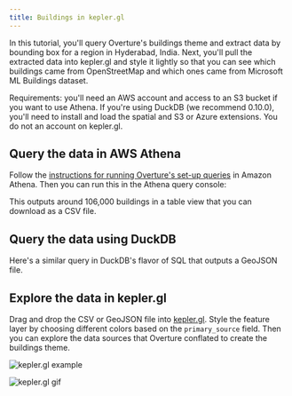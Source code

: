 ```yaml
---
title: Buildings in kepler.gl
---
```



In this tutorial, you'll query Overture's buildings theme and extract data by bounding box for a region in Hyderabad, India. Next, you'll pull the extracted data into kepler.gl and style it lightly so that you can see which buildings came from OpenStreetMap and which ones came from Microsoft ML Buildings dataset.

Requirements: you'll need an AWS account and access to an S3 bucket if you want to use Athena. If you're using DuckDB (we recommend 0.10.0), you'll need to install and load the spatial and S3 or Azure extensions. You do not an account on kepler.gl.

## Query the data in AWS Athena

 Follow the [instructions for running Overture's set-up queries](./../../accessing-data/cloud-services) in Amazon Athena. Then you can run this in the Athena query console:

<QueryBuilder query={HyderabadBuildingsAthena}></QueryBuilder>

This outputs around 106,000 buildings in a table view that you can download as a CSV file.


## Query the data using DuckDB

Here's a similar query in DuckDB's flavor of SQL that outputs a GeoJSON file.

<QueryBuilder query={HyderabadBuildingsDuckDB}></QueryBuilder>

## Explore the data in kepler.gl

Drag and drop the CSV or GeoJSON file into [kepler.gl](https://kepler.gl/demo). Style the feature layer by choosing different colors based on the `primary_source` field. Then you can explore the data sources that Overture conflated to create the buildings theme.

![kepler.gl example](/img/kepler-overture-hyderabad.png)

![kepler.gl gif](/img/kepler_overture_buildings_hyderabad.gif)
